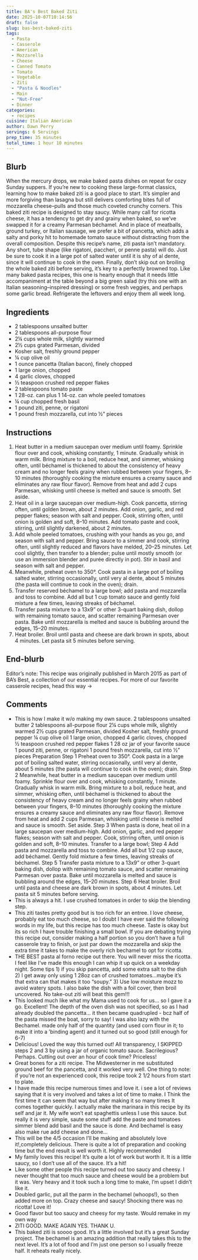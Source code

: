 ```yaml
---
title: BA's Best Baked Ziti
date: 2025-10-07T10:14:56
draft: false
slug: bas-best-baked-ziti
tags:
  - Pasta
  - Casserole
  - American
  - Mozzarella
  - Cheese
  - Canned Tomato
  - Tomato
  - Vegetable
  - Ziti
  - "Pasta & Noodles"
  - Main
  - "Nut-Free"
  - Dinner
categories:
  - recipes
cuisine: Italian American
author: Dawn Perry
servings: 6 Servings
prep_time: 35 minutes
total_time: 1 hour 10 minutes
---
```


## Blurb

When the mercury drops, we make baked pasta dishes on repeat for cozy Sunday suppers. If you’re new to cooking these large-format classics, learning how to make baked ziti is a good place to start. It’s simpler and more forgiving than lasagna but still delivers comforting bites full of mozzarella cheese–pulls and those much coveted crunchy corners. This baked ziti recipe is designed to stay saucy. While many call for ricotta cheese, it has a tendency to get dry and grainy when baked, so we’ve swapped it for a creamy Parmesan béchamel. And in place of meatballs, ground turkey, or Italian sausage, we prefer a bit of pancetta, which adds a salty and porky hit to homemade tomato sauce without distracting from the overall composition. Despite this recipe’s name, ziti pasta isn’t mandatory. Any short, tube shape (like rigatoni, paccheri, or penne pasta) will do. Just be sure to cook it in a large pot of salted water until it is shy of al dente, since it will continue to cook in the oven. Finally, don’t skip out on broiling the whole baked ziti before serving, it’s key to a perfectly browned top. Like many baked pasta recipes, this one is hearty enough that it needs little accompaniment at the table beyond a big green salad (try this one with an Italian seasoning–inspired dressing) or some fresh veggies, and perhaps some garlic bread. Refrigerate the leftovers and enjoy them all week long.

## Ingredients

- 2 tablespoons unsalted butter
- 2 tablespoons all-purpose flour
- 2¼ cups whole milk, slightly warmed
- 2½ cups grated Parmesan, divided
- Kosher salt, freshly ground pepper
- ¼ cup olive oil
- 1 ounce pancetta (Italian bacon), finely chopped
- 1 large onion, chopped
- 4 garlic cloves, chopped
- ½ teaspoon crushed red pepper flakes
- 2 tablespoons tomato paste
- 1 28-oz. can plus 1 14-oz. can whole peeled tomatoes
- ¼ cup chopped fresh basil
- 1 pound ziti, penne, or rigatoni
- 1 pound fresh mozzarella, cut into ½" pieces

## Instructions

1. Heat butter in a medium saucepan over medium until foamy. Sprinkle flour over and cook, whisking constantly, 1 minute. Gradually whisk in warm milk. Bring mixture to a boil, reduce heat, and simmer, whisking often, until béchamel is thickened to about the consistency of heavy cream and no longer feels grainy when rubbed between your fingers, 8–10 minutes (thoroughly cooking the mixture ensures a creamy sauce and eliminates any raw flour flavor). Remove from heat and add 2 cups Parmesan, whisking until cheese is melted and sauce is smooth. Set aside.
2. Heat oil in a large saucepan over medium-high. Cook pancetta, stirring often, until golden brown, about 2 minutes. Add onion, garlic, and red pepper flakes; season with salt and pepper. Cook, stirring often, until onion is golden and soft, 8–10 minutes. Add tomato paste and cook, stirring, until slightly darkened, about 2 minutes.
3. Add whole peeled tomatoes, crushing with your hands as you go, and season with salt and pepper. Bring sauce to a simmer and cook, stirring often, until slightly reduced and flavors have melded, 20–25 minutes. Let cool slightly, then transfer to a blender; pulse until mostly smooth (or use an immersion blender and purée directly in pot). Stir in basil and season with salt and pepper.
4. Meanwhile, preheat oven to 350°. Cook pasta in a large pot of boiling salted water, stirring occasionally, until very al dente, about 5 minutes (the pasta will continue to cook in the oven); drain.
5. Transfer reserved béchamel to a large bowl; add pasta and mozzarella and toss to combine. Add all but 1 cup tomato sauce and gently fold mixture a few times, leaving streaks of béchamel.
6. Transfer pasta mixture to a 13x9" or other 3-quart baking dish, dollop with remaining tomato sauce, and scatter remaining Parmesan over pasta. Bake until mozzarella is melted and sauce is bubbling around the edges, 15–20 minutes.
7. Heat broiler. Broil until pasta and cheese are dark brown in spots, about 4 minutes. Let pasta sit 5 minutes before serving.

## End-blurb

Editor's note: This recipe was originally published in March 2015 as part of BA's Best, a collection of our essential recipes. For more of our favorite casserole recipes, head this way →

## Comments

- This is how I make it w/o making my own sauce. 2 tablespoons unsalted butter 2 tablespoons all-purpose flour 2¼ cups whole milk, slightly warmed 2½ cups grated Parmesan, divided Kosher salt, freshly ground pepper ¼ cup olive oil 1 large onion, chopped 4 garlic cloves, chopped ½ teaspoon crushed red pepper flakes 1 28 oz jar of your favorite sauce 1 pound ziti, penne, or rigatoni 1 pound fresh mozzarella, cut into ½" pieces Preparation Step 1 Preheat oven to 350°. Cook pasta in a large pot of boiling salted water, stirring occasionally, until very al dente, about 5 minutes (the pasta will continue to cook in the oven); drain. Step 2 Meanwhile, heat butter in a medium saucepan over medium until foamy. Sprinkle flour over and cook, whisking constantly, 1 minute. Gradually whisk in warm milk. Bring mixture to a boil, reduce heat, and simmer, whisking often, until béchamel is thickened to about the consistency of heavy cream and no longer feels grainy when rubbed between your fingers, 8–10 minutes (thoroughly cooking the mixture ensures a creamy sauce and eliminates any raw flour flavor). Remove from heat and add 2 cups Parmesan, whisking until cheese is melted and sauce is smooth. Set aside. Step 3 When pasta is done, heat oil in a large saucepan over medium-high. Add onion, garlic, and red pepper flakes; season with salt and pepper. Cook, stirring often, until onion is golden and soft, 8–10 minutes. Transfer to a large bowl; Step 4 Add pasta and mozzarella and toss to combine. Add all but 1/2 cup sauce, add béchamel. Gently fold mixture a few times, leaving streaks of béchamel. Step 5 Transfer pasta mixture to a 13x9" or other 3-quart baking dish, dollop with remaining tomato sauce, and scatter remaining Parmesan over pasta. Bake until mozzarella is melted and sauce is bubbling around the edges, 15–20 minutes. Step 6 Heat broiler. Broil until pasta and cheese are dark brown in spots, about 4 minutes. Let pasta sit 5 minutes before serving.
- This is always a hit. I use crushed tomatoes in order to skip the blending step.
- This ziti tastes pretty good but is too rich for an entree. I love cheese, probably eat too much cheese, so I doubt I have ever said the following words in my life, but this recipe has too much cheese. Taste is okay but its so rich I have trouble finishing a small bowl. If you are debating trying this recipe out, consider making a half portion so you don’t have a full casserole tray to finish, or just par down the mozzarella and skip the extra time it takes to make the overly rich bechamel to opt for ricotta.
- THE BEST pasta al forno recipe out there. You will never miss the ricotta. I feel like I’ve made this enough I can whip it up quick on a weekday night. Some tips 1) if you skip pancetta, add some extra salt to the dish 2) I get away only using 1 28oz can of crushed tomatoes...maybe it’s that extra can that makes it too “soupy.” 3) Use low moisture mozz to avoid watery spots. I also bake the dish with a foil cover, then broil uncovered. No take-out ziti will beat this gem!!!
- This looked much like what my Mama used to cook for us... so I gave it a go. Excellent! The depth of the oven dish was not specified, so as I had already doubled the pancetta... it then became quadrupled - bcz half of the pasta missed the boat, sorry to say! I was also lazy with the Bechamel. made only half of the quantity (and used corn flour in it; to make it into a 'binding agent) and it turned out so good (still enough for 6-7)
- Delicious! Loved the way this turned out! All transparency, I SKIPPED steps 2 and 3 by using a jar of organic tomato sauce. Sacrilegious? Perhaps. Cutting out over an hour of cook time? Priceless!
- Great bones for a ziti recipe. The Midwesterner in me substituted ground beef for the pancetta, and it worked very well. One thing to note: if you're not an experienced cook, this recipe took 2 1/2 hours from start to plate.
- I have made this recipe numerous times and love it. i see a lot of reviews saying that it is very involved and takes a lot of time to make. I Think the first time it can seem that way but after making it so many times It comes together quickly. I actually make the marinara in this recipe by its self and jar it. My wife won't eat spaghettis unless I use this sauce. but really it is very simple, saute some stuff add the paste and tomatoes simmer blend add basil and the sauce is done. And bechamel is easy also make rue add cheese and done...
- This will be the 4/5 occasion I’ll be making and absolutely love it!,completely delicious. There is quite a lot of preparation and cooking time but the end result is well worth it. Highly recommended
- My family loves this recipe! It’s quite a lot of work but worth it. It is a little saucy, so I don’t use all of the sauce. It’s a hit!
- Like some other people this recipe turned out too saucy and cheesy. I never thought that too much sauce and cheese would be a problem but it was. Very heavy and it took such a long time to make, I’m upset I didn’t like it.
- Doubled garlic, put all the parm in the bechamel (whoops!), so then added more on top. Crazy cheese and saucy! Shocking there was no ricotta! Love it!
- Good flavor but too saucy and cheesy for my taste. Would remake in my own way
- ZITI GOOD. MAKE AGAIN YES. THANK U.
- This baked ziti is soooo good. It's a little involved but it's a great Sunday project. The bechamel is an amazing addition that really takes this to the next level. It's a lot of food and I'm just one person so I usually freeze half. It reheats really nicely.
